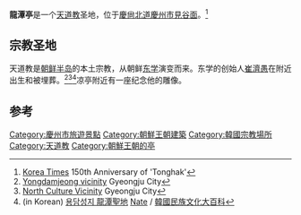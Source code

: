 {{Infobox Korean name
|img=
|caption=
|hangul=용담정
|hanja=龍潭亭
|rr=Yongdamjeong
|mr=Yongtamchong
|}}
'''龍潭亭'''是一个[[天道教|天道教]]圣地，位于[[慶尙北道|慶尙北道]][[慶州市|慶州市]][[見谷面|見谷面]]。<ref>[http://www.koreatimes.co.kr/www/news/include/print.asp?newsIdx=43618 Korea Times] 150th Anniversary of 'Tonghak'</ref>

==宗教圣地==
天道教是[[朝鲜半岛|朝鲜半岛]]的本土宗教，从朝鲜[[东学|东学]]演变而来。东学的创始人[[崔濟愚|崔濟愚]]在附近出生和被埋葬。<ref>[http://www.gyeongju.go.kr/eng/02/07_04.asp Yongdamjeong vicinity]{{dead link|date=十一月 2017 |bot=InternetArchiveBot }} Gyeongju City</ref><ref>[http://www.gyeongju.go.kr/eng/frame.asp?top=/eng/02/top.asp&left=/eng/02/left.asp&main=/eng/02/07_01.asp North Culture Vicinity] {{webarchive|url=https://web.archive.org/web/20110613163432/http://www.gyeongju.go.kr/eng/frame.asp?top=%2Feng%2F02%2Ftop.asp&left=%2Feng%2F02%2Fleft.asp&main=%2Feng%2F02%2F07_01.asp |date=2011-06-13 }} Gyeongju City</ref><ref>(in Korean) [http://100.nate.com/dicsearch/pentry.html?s=K&i=287947&v=44 용담성지 龍潭聖地] {{webarchive|url=https://web.archive.org/web/20110610062754/http://100.nate.com/dicsearch/pentry.html?s=K&i=287947&v=44 |date=2011-06-10 }} [[Nate|Nate]] / [[韓國民族文化大百科|韓國民族文化大百科]]</ref>凉亭附近有一座纪念他的雕像。

==参考==
{{reflist|2}}

[[Category:慶州市旅遊景點|Category:慶州市旅遊景點]]
[[Category:朝鮮王朝建築|Category:朝鮮王朝建築]]
[[Category:韓國宗教場所|Category:韓國宗教場所]]
[[Category:天道教|Category:天道教]]
[[Category:朝鮮王朝的亭|Category:朝鮮王朝的亭]]